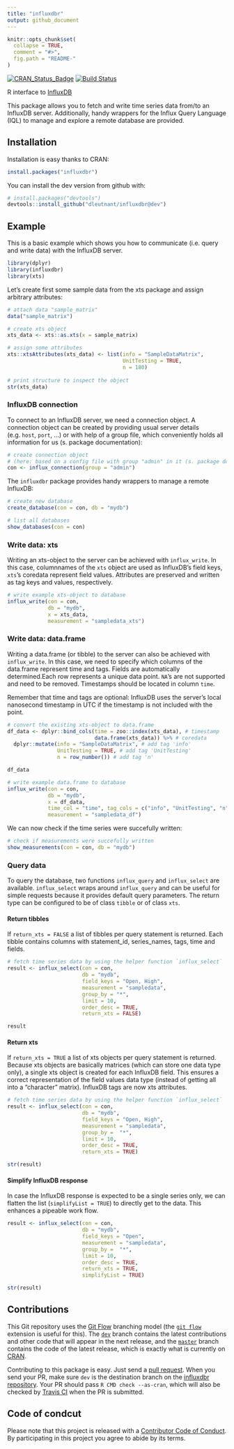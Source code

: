 ```yaml
---
title: "influxdbr"
output: github_document
---
```


<!-- README.md is generated from README.Rmd. Please edit that file -->

```r
knitr::opts_chunk$set(
  collapse = TRUE,
  comment = "#>",
  fig.path = "README-"
)
```

[![CRAN_Status_Badge](http://www.r-pkg.org/badges/version/influxdbr)](https://cran.r-project.org/package=influxdbr) [![Build Status](https://travis-ci.org/dleutnant/influxdbr.svg?branch=master)](https://travis-ci.org/dleutnant/influxdbr)

R interface to [InfluxDB](https://docs.influxdata.com/influxdb)

This package allows you to fetch and write time series data from/to an InfluxDB server.
Additionally, handy wrappers for the Influx Query Language (IQL) to manage and explore a remote database are provided.

## Installation

Installation is easy thanks to CRAN:
```r
install.packages("influxdbr")
```

You can install the dev version from github with:
```r
# install.packages("devtools")
devtools::install_github("dleutnant/influxdbr@dev")
```

## Example

This is a basic example which shows you how to communicate (i.e. query and write data)
with the InfluxDB server.

```r
library(dplyr)
library(influxdbr)
library(xts)
```

Let's create first some sample data from the xts package and assign arbitrary 
attributes:

```r
# attach data "sample_matrix"
data("sample_matrix")

# create xts object
xts_data <- xts::as.xts(x = sample_matrix)

# assign some attributes
xts::xtsAttributes(xts_data) <- list(info = "SampleDataMatrix",
                                     UnitTesting = TRUE, 
                                     n = 180)
                                     
# print structure to inspect the object
str(xts_data)
```

### InfluxDB connection

To connect to an InfluxDB server, we need a connection object. A connection object 
can be created by providing usual server details (e.g. `host`, `port`, ...) or with
help of a group file, which conveniently holds all information for us (s. package 
documentation):

```r
# create connection object 
# (here: based on a config file with group "admin" in it (s. package documentation))
con <- influx_connection(group = "admin")
```

The `influxdbr` package provides handy wrappers to manage a remote InfluxDB:

```r
# create new database
create_database(con = con, db = "mydb")

# list all databases
show_databases(con = con)
```

### Write data: xts

Writing an xts-object to the server can be achieved with `influx_write`. In this 
case, columnnames of the `xts` object are used as InfluxDB's field keys,
`xts`'s coredata represent field values. Attributes are preserved and written
as tag keys and values, respectively.

```r
# write example xts-object to database
influx_write(con = con, 
             db = "mydb",
             x = xts_data, 
             measurement = "sampledata_xts")
```

### Write data: data.frame

Writing a data.frame (or tibble) to the server can also be achieved with
`influx_write`. In this case, we need to specify which columns of the data.frame 
represent time and tags. Fields are automatically determined.Each row represents
a unique data point. `NA`'s are not supported and need to be removed. 
Timestamps should be located in column `time`.

Remember that time and tags are optional: InfluxDB uses the server’s local 
nanosecond timestamp in UTC if the timestamp is not included with the point.

```r
# convert the existing xts-object to data.frame
df_data <- dplyr::bind_cols(time = zoo::index(xts_data), # timestamp
                            data.frame(xts_data)) %>% # coredata
  dplyr::mutate(info = "SampleDataMatrix", # add tag 'info'
                UnitTesting = TRUE, # add tag 'UnitTesting'
                n = row_number()) # add tag 'n'

df_data

# write example data.frame to database
influx_write(con = con, 
             db = "mydb",
             x = df_data,
             time_col = "time", tag_cols = c("info", "UnitTesting", "n"),
             measurement = "sampledata_df")
```

We can now check if the time series were succefully written:

```r
# check if measurements were succefully written
show_measurements(con = con, db = "mydb")
```

### Query data

To query the database, two functions `influx_query` and `influx_select` are available.
`influx_select` wraps around `influx_query` and can be useful for simple requests 
because it provides default query parameters. The return type can be configured 
to be of class `tibble` or of class `xts`.

#### Return tibbles

If `return_xts = FALSE` a list of tibbles per query statement is returned. Each tibble contains columns with statement_id, series_names, tags, time and fields.

```r
# fetch time series data by using the helper function `influx_select`
result <- influx_select(con = con, 
                        db = "mydb", 
                        field_keys = "Open, High", 
                        measurement = "sampledata",
                        group_by = "*",
                        limit = 10, 
                        order_desc = TRUE, 
                        return_xts = FALSE)

result
```

#### Return xts

If `return_xts = TRUE` a list of xts objects per query statement is returned. Because xts objects are basically matrices (which can store one data type only), a single xts object is created for each InfluxDB field. This ensures a correct representation of the field values data type (instead of getting all into a "character" matrix). InfluxDB tags are now xts attributes.

```r
# fetch time series data by using the helper function `influx_select`
result <- influx_select(con = con, 
                        db = "mydb", 
                        field_keys = "Open, High", 
                        measurement = "sampledata",
                        group_by =  "*",
                        limit = 10, 
                        order_desc = TRUE, 
                        return_xts = TRUE)

str(result)
```
#### Simplify InfluxDB response

In case the InfluxDB response is expected to be a single series only, 
we can flatten the list (`simplifyList = TRUE`) to directly get to the data.
This enhances a pipeable work flow.

```r
result <- influx_select(con = con, 
                        db = "mydb", 
                        field_keys = "Open", 
                        measurement = "sampledata",
                        group_by =  "*",
                        limit = 10, 
                        order_desc = TRUE, 
                        return_xts = TRUE, 
                        simplifyList = TRUE)

str(result)
```

## Contributions
This Git repository uses the [Git Flow](http://nvie.com/posts/a-successful-git-branching-model/) branching model (the [`git flow`](https://github.com/petervanderdoes/gitflow-avh) extension is useful for this). The [`dev`](https://github.com/dleutnant/influxdbr/tree/dev) branch contains the latest contributions and other code that will appear in the next release, and the [`master`](https://github.com/dleutnant/influxdbr) branch contains the code of the latest release, which is exactly what is currently on [CRAN](https://cran.r-project.org/package=influxdbr).

Contributing to this package is easy. Just send a [pull request](https://help.github.com/articles/using-pull-requests/). When you send your PR, make sure `dev` is the destination branch on the [influxdbr repository](https://github.com/dleutnant/influxdbr). Your PR should pass `R CMD check --as-cran`, which will also be checked by <a href="https://travis-ci.org/dleutnant/influxdbr">Travis CI</a> when the PR is submitted.

## Code of condcut
Please note that this project is released with a [Contributor Code of Conduct](CONDUCT.md). By participating in this project you agree to abide by its terms.
